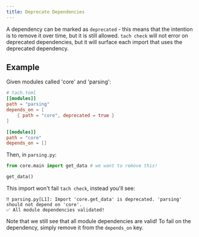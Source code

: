 ```yaml
---
title: Deprecate Dependencies
---
```


A dependency can be marked as `deprecated` - this means that the intention is to remove it over time, but it is still allowed.
`tach check` will not error on deprecated dependencies, but it will surface each import that uses the deprecated dependency.

## Example

Given modules called 'core' and 'parsing':

```toml
# tach.toml
[[modules]]
path = "parsing"
depends_on = [
    { path = "core", deprecated = true }
]

[[modules]]
path = "core"
depends_on = []
```

Then, in `parsing.py`:

```python
from core.main import get_data # we want to remove this!

get_data()
```

This import won't fail `tach check`, instead you'll see:
```shell
‼️ parsing.py[L1]: Import 'core.get_data' is deprecated. 'parsing' should not depend on 'core'.
✅ All module dependencies validated!
```

Note that we still see that all module dependencies are valid! To fail on the dependency, simply remove it from the `depends_on` key.

